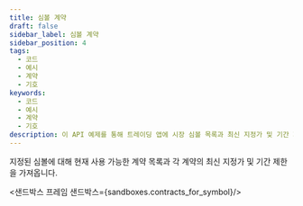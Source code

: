 ```yaml
---
title: 심볼 계약
draft: false
sidebar_label: 심볼 계약
sidebar_position: 4
tags:
  - 코드
  - 예시
  - 계약
  - 기호
keywords:
  - 코드
  - 예시
  - 계약
  - 기호
description: 이 API 예제를 통해 트레이딩 앱에 시장 심볼 목록과 최신 지정가 및 기간 제한을 추가하세요.
---
```



지정된 심볼에 대해 현재 사용 가능한 계약 목록과 각 계약의 최신 지정가 및 기간 제한을 가져옵니다.

<샌드박스 프레임 샌드박스={sandboxes.contracts_for_symbol}/>
